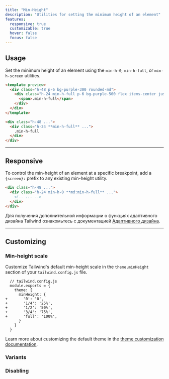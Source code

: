 ```yaml
---
title: "Min-Height"
description: "Utilities for setting the minimum height of an element"
features:
  responsive: true
  customizable: true
  hover: false
  focus: false
---
```




## Usage

Set the minimum height of an element using the `min-h-0`, `min-h-full`, or `min-h-screen` utilities.

```html purple
<template preview>
  <div class="h-48 p-6 bg-purple-300 rounded-md">
    <div class="h-24 min-h-full p-6 bg-purple-500 flex items-center justify-center rounded text-white font-semibold">
      <span>.min-h-full</span>
    </div>
  </div>
</template>

<div class="h-48 ...">
  <div class="h-24 **min-h-full** ...">
    .min-h-full
  </div>
</div>
```

---

## Responsive

To control the min-height of an element at a specific breakpoint, add a `{screen}:` prefix to any existing min-height utility.

```html
<div class="h-48 ...">
  <div class="h-24 min-h-0 **md:min-h-full** ...">
    <!-- ... -->
  </div>
</div>
```

Для получения дополнительной информации о функциях адаптивного дизайна Tailwind ознакомьтесь с документацией [Адаптивного дизайна](/docs/responsive-design).

---

## Customizing

### Min-height scale

Customize Tailwind's default min-height scale in the `theme.minHeight` section of your `tailwind.config.js` file.

```diff-js
  // tailwind.config.js
  module.exports = {
    theme: {
      minHeight: {
+       '0': '0',
+       '1/4': '25%',
+       '1/2': '50%',
+       '3/4': '75%',
+       'full': '100%',
      }
    }
  }
```

Learn more about customizing the default theme in the [theme customization documentation](/docs/theme#customizing-the-default-theme).

### Variants

<Variants plugin="minHeight" name="min-height" />

### Disabling

<Disabling plugin="minHeight" name="min-height" />
